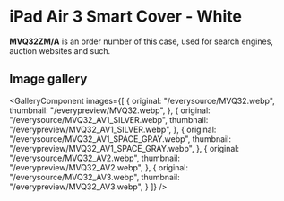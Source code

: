 
# iPad Air 3 Smart Cover - White

<Callout type='info' emoji='👉🏻'>**MVQ32ZM/A** is an order number of this case, used for search engines, auction websites and such.</Callout>

## Image gallery

<GalleryComponent
    images={[
      {
        original: "/everysource/MVQ32.webp",
        thumbnail: "/everypreview/MVQ32.webp",
      },
      {
        original: "/everysource/MVQ32_AV1_SILVER.webp",
        thumbnail: "/everypreview/MVQ32_AV1_SILVER.webp",
      },
      {
        original: "/everysource/MVQ32_AV1_SPACE_GRAY.webp",
        thumbnail: "/everypreview/MVQ32_AV1_SPACE_GRAY.webp",
      },
      {
        original: "/everysource/MVQ32_AV2.webp",
        thumbnail: "/everypreview/MVQ32_AV2.webp",
      },
      {
        original: "/everysource/MVQ32_AV3.webp",
        thumbnail: "/everypreview/MVQ32_AV3.webp",
      }
    ]}
  />
